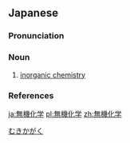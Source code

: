 {{also|無機化學|无机化学}}
==Japanese==
{{wikipedia|lang=ja}}
{{ja-kanjitab|yomi=o|む|き|か|がく}}

===Pronunciation===
{{ja-pron|むき かがく|acc=3|dev=2|acc_ref=DJR,NHK,SMK5|y=o}}

===Noun===
{{ja-noun|むき かがく}}

# [[inorganic chemistry]]

===References===
<references/>

[[Category:ja:Inorganic chemistry|むきかがく]]

[[ja:無機化学]]
[[pl:無機化学]]
[[zh:無機化学]]